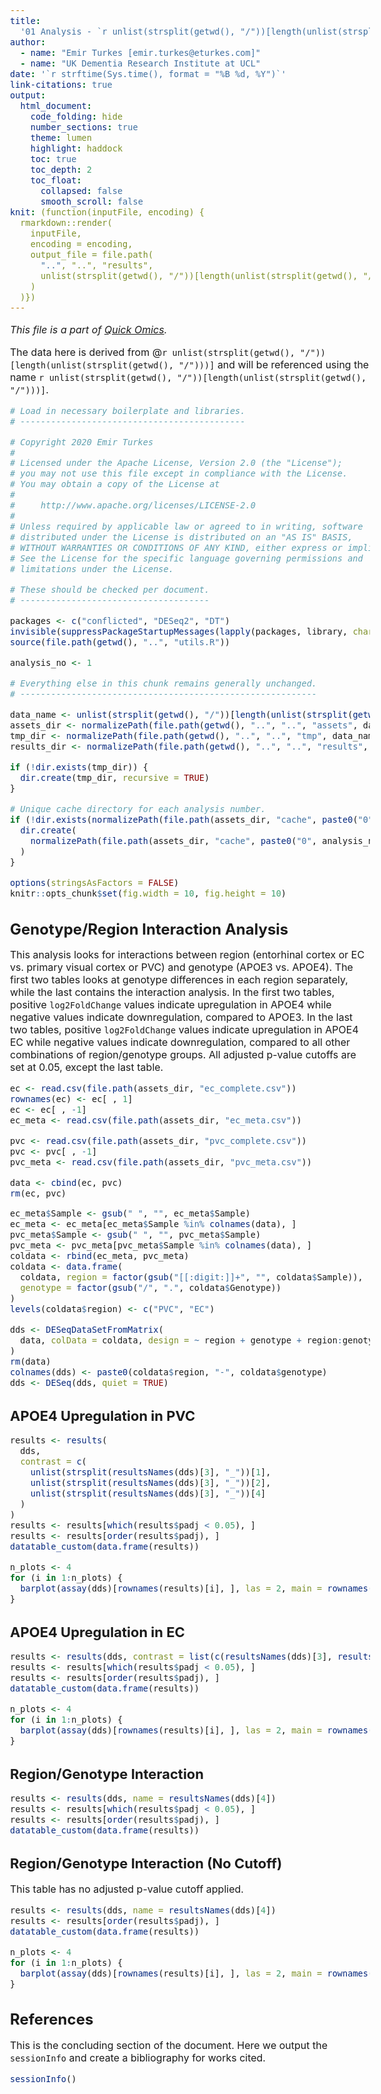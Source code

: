 ```yaml
---
title:
  '01 Analysis - `r unlist(strsplit(getwd(), "/"))[length(unlist(strsplit(getwd(), "/"))) - 2]`'
author:
  - name: "Emir Turkes [emir.turkes@eturkes.com]"
  - name: "UK Dementia Research Institute at UCL"
date: '`r strftime(Sys.time(), format = "%B %d, %Y")`'
link-citations: true
output:
  html_document:
    code_folding: hide
    number_sections: true
    theme: lumen
    highlight: haddock
    toc: true
    toc_depth: 2
    toc_float:
      collapsed: false
      smooth_scroll: false
knit: (function(inputFile, encoding) {
  rmarkdown::render(
    inputFile,
    encoding = encoding,
    output_file = file.path(
      "..", "..", "results",
      unlist(strsplit(getwd(), "/"))[length(unlist(strsplit(getwd(), "/")))], "01-analysis.html"
    )
  )})
---
```


<style type="text/css">
body {font-size: 16px;}
h1.title {font-size: 35px;}
h1 {font-size: 24px;}
h2 {font-size: 22px;}
h3 {font-size: 20px;}
.toc-content {padding-left: 0px; padding-right: 0px;}
div.tocify {width: 100%;}
.tocify-subheader .tocify-item {font-size: 0.95em; padding-left: 25px; text-indent: 0;}
div.main-container {max-width: none; width: 100%;}
</style>

*This file is a part of [Quick Omics](https://github.com/eturkes/quick-omics).*

The data here is derived from @`r unlist(strsplit(getwd(), "/"))[length(unlist(strsplit(getwd(), "/")))]` and will be referenced using the name ``r unlist(strsplit(getwd(), "/"))[length(unlist(strsplit(getwd(), "/")))]``.

```r
# Load in necessary boilerplate and libraries.
# --------------------------------------------

# Copyright 2020 Emir Turkes
#
# Licensed under the Apache License, Version 2.0 (the "License");
# you may not use this file except in compliance with the License.
# You may obtain a copy of the License at
#
#     http://www.apache.org/licenses/LICENSE-2.0
#
# Unless required by applicable law or agreed to in writing, software
# distributed under the License is distributed on an "AS IS" BASIS,
# WITHOUT WARRANTIES OR CONDITIONS OF ANY KIND, either express or implied.
# See the License for the specific language governing permissions and
# limitations under the License.

# These should be checked per document.
# -------------------------------------

packages <- c("conflicted", "DESeq2", "DT")
invisible(suppressPackageStartupMessages(lapply(packages, library, character.only = TRUE)))
source(file.path(getwd(), "..", "utils.R"))

analysis_no <- 1

# Everything else in this chunk remains generally unchanged.
# ----------------------------------------------------------

data_name <- unlist(strsplit(getwd(), "/"))[length(unlist(strsplit(getwd(), "/")))] # Name of data.
assets_dir <- normalizePath(file.path(getwd(), "..", "..", "assets", data_name)) # Caches and data.
tmp_dir <- normalizePath(file.path(getwd(), "..", "..", "tmp", data_name))
results_dir <- normalizePath(file.path(getwd(), "..", "..", "results", data_name))

if (!dir.exists(tmp_dir)) {
  dir.create(tmp_dir, recursive = TRUE)
}

# Unique cache directory for each analysis number.
if (!dir.exists(normalizePath(file.path(assets_dir, "cache", paste0("0", analysis_no))))) {
  dir.create(
    normalizePath(file.path(assets_dir, "cache", paste0("0", analysis_no))), recursive = TRUE
  )
}

options(stringsAsFactors = FALSE)
knitr::opts_chunk$set(fig.width = 10, fig.height = 10)
```

# Genotype/Region Interaction Analysis

This analysis looks for interactions between region (entorhinal cortex or EC vs. primary visual cortex or PVC) and genotype (APOE3 vs. APOE4).
The first two tables looks at genotype differences in each region separately, while the last contains the interaction analysis.
In the first two tables, positive `log2FoldChange` values indicate upregulation in APOE4 while negative values indicate downregulation, compared to APOE3.
In the last two tables, positive `log2FoldChange` values indicate upregulation in APOE4 EC while negative values indicate downregulation, compared to all other combinations of region/genotype groups.
All adjusted p-value cutoffs are set at $0.05$, except the last table.

```r
ec <- read.csv(file.path(assets_dir, "ec_complete.csv"))
rownames(ec) <- ec[ , 1]
ec <- ec[ , -1]
ec_meta <- read.csv(file.path(assets_dir, "ec_meta.csv"))

pvc <- read.csv(file.path(assets_dir, "pvc_complete.csv"))
pvc <- pvc[ , -1]
pvc_meta <- read.csv(file.path(assets_dir, "pvc_meta.csv"))

data <- cbind(ec, pvc)
rm(ec, pvc)

ec_meta$Sample <- gsub(" ", "", ec_meta$Sample)
ec_meta <- ec_meta[ec_meta$Sample %in% colnames(data), ]
pvc_meta$Sample <- gsub(" ", "", pvc_meta$Sample)
pvc_meta <- pvc_meta[pvc_meta$Sample %in% colnames(data), ]
coldata <- rbind(ec_meta, pvc_meta)
coldata <- data.frame(
  coldata, region = factor(gsub("[[:digit:]]+", "", coldata$Sample)),
  genotype = factor(gsub("/", ".", coldata$Genotype))
)
levels(coldata$region) <- c("PVC", "EC")

dds <- DESeqDataSetFromMatrix(
  data, colData = coldata, design = ~ region + genotype + region:genotype
)
rm(data)
colnames(dds) <- paste0(coldata$region, "-", coldata$genotype)
dds <- DESeq(dds, quiet = TRUE)
```

## APOE4 Upregulation in PVC

```r
results <- results(
  dds,
  contrast = c(
    unlist(strsplit(resultsNames(dds)[3], "_"))[1],
    unlist(strsplit(resultsNames(dds)[3], "_"))[2],
    unlist(strsplit(resultsNames(dds)[3], "_"))[4]
  )
)
results <- results[which(results$padj < 0.05), ]
results <- results[order(results$padj), ]
datatable_custom(data.frame(results))

n_plots <- 4
for (i in 1:n_plots) {
  barplot(assay(dds)[rownames(results)[i], ], las = 2, main = rownames(dds)[rownames(results)[i]])
}
```

## APOE4 Upregulation in EC

```r
results <- results(dds, contrast = list(c(resultsNames(dds)[3], resultsNames(dds)[4])))
results <- results[which(results$padj < 0.05), ]
results <- results[order(results$padj), ]
datatable_custom(data.frame(results))

n_plots <- 4
for (i in 1:n_plots) {
  barplot(assay(dds)[rownames(results)[i], ], las = 2, main = rownames(dds)[rownames(results)[i]])
}
```

## Region/Genotype Interaction

```r
results <- results(dds, name = resultsNames(dds)[4])
results <- results[which(results$padj < 0.05), ]
results <- results[order(results$padj), ]
datatable_custom(data.frame(results))
```

## Region/Genotype Interaction (No Cutoff)

This table has no adjusted p-value cutoff applied.

```r
results <- results(dds, name = resultsNames(dds)[4])
results <- results[order(results$padj), ]
datatable_custom(data.frame(results))

n_plots <- 4
for (i in 1:n_plots) {
  barplot(assay(dds)[rownames(results)[i], ], las = 2, main = rownames(dds)[rownames(results)[i]])
}
```

# References

This is the concluding section of the document. Here we output the `sessionInfo` and create a bibliography for works cited.

```r
sessionInfo()
```
